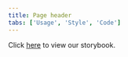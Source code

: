 ```yaml
---
title: Page header
tabs: ['Usage', 'Style', 'Code']
---
```


Click [here](https://pages.github.ibm.com/cloud-integration-design/ide-components/?path=/story/production-ready-ide-navigation-components-ide-page-header-component--with-breadcrumb-heading-subtitle-and-tabs-properties) to view our storybook.